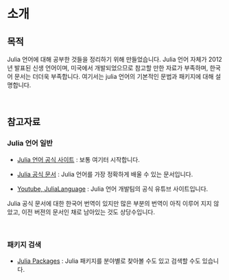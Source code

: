 # 소개

## 목적

Julia 언어에 대해 공부한 것들을 정리하기 위해 만들었습니다. Julia 언어 자체가 2012년 발표된 신생 언어이며, 미국에서 개발되었으므로 참고할 만한 자료가 부족하며, 한국어 문서는 더더욱 부족합니다. 여기서는 julia 언어의 기본적인 문법과 패키지에 대해 설명합니다. 



</br>

## 참고자료 {.unnumbered}

### Julia 언어 일반 

- [Julia 언어 공식 사이트](https://julialang.org) : 보통 여기터 시작합니다.

- [Julia 공식 문서](https://docs.julialang.org/en/v1/) : Julia 언어를 가장 정확하게 배울 수 있는 문서입니다. 
  
- [Youtube, JuliaLanguage](https://www.youtube.com/user/JuliaLanguage) : Julia 언어 개발팀의 공식 유튜브 사이트입니다. 

Julia 공식 문서에 대한 한국어 번역이 있지만 많은 부분의 번역이 아직 이루어 지지 않았고, 이전 버젼의 문서인 채로 남아있는 것도 상당수입니다. 


</br>

### 패키지 검색

- [Julia Packages](https://juliapackages.com/c/mathematics) : Julia 패키지를 분야별로 찾아볼 수도 있고 검색할 수도 있습니다.



